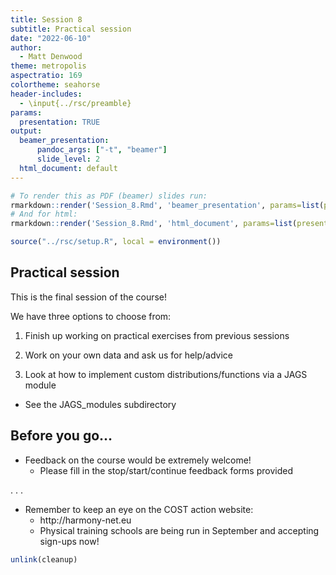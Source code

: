 ```yaml
---
title: Session 8
subtitle: Practical session
date: "2022-06-10"
author:
  - Matt Denwood
theme: metropolis
aspectratio: 169
colortheme: seahorse
header-includes: 
  - \input{../rsc/preamble}
params:
  presentation: TRUE
output:
  beamer_presentation:
      pandoc_args: ["-t", "beamer"]
      slide_level: 2
  html_document: default
---
```


```r
# To render this as PDF (beamer) slides run:
rmarkdown::render('Session_8.Rmd', 'beamer_presentation', params=list(presentation=TRUE))
# And for html:
rmarkdown::render('Session_8.Rmd', 'html_document', params=list(presentation=FALSE))
```

```r
source("../rsc/setup.R", local = environment())
```

## Practical session

This is the final session of the course!

We have three options to choose from:

1. Finish up working on practical exercises from previous sessions

2. Work on your own data and ask us for help/advice

3. Look at how to implement custom distributions/functions via a JAGS module

  * See the JAGS_modules subdirectory

## Before you go...

- Feedback on the course would be extremely welcome!
  - Please fill in the stop/start/continue feedback forms provided

. . .

- Remember to keep an eye on the COST action website:
  - http://harmony-net.eu
  - Physical training schools are being run in September and accepting sign-ups now!


```r
unlink(cleanup)
```
